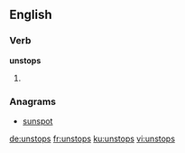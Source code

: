 ==English==

===Verb===
'''unstops'''

# {{third-person singular of|unstop}}

===Anagrams===
* [[sunspot#English|sunspot]]

[[de:unstops]]
[[fr:unstops]]
[[ku:unstops]]
[[vi:unstops]]